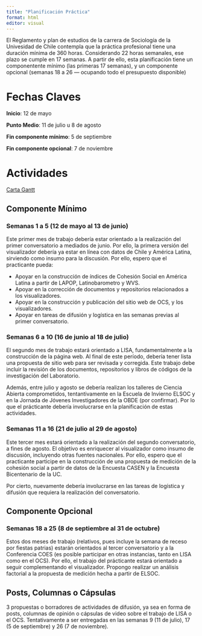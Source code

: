 ```yaml
---
title: "Planificación Práctica"
format: html
editor: visual
---
```


El Reglamento y plan de estudios de la carrera de Sociología de la Univesidad de Chile contempla que la práctica profesional tiene una duración mínima de 360 horas. Considerando 22 horas semanales, ese plazo se cumple en 17 semanas. A partir de ello, esta planificación tiene un componentente mínimo (las primeras 17 semanas), y un componente opcional (semanas 18 a 26 — ocupando todo el presupuesto disponible)

# Fechas Claves

**Inicio**: 12 de mayo

**Punto Medio**: 11 de julio u 8 de agosto

**Fin componente mínimo**: 5 de septiembre

**Fin componente opcional**: 7 de noviembre

# Actividades

[Carta Gantt](https://docs.google.com/spreadsheets/d/1KJkuKqnOW3v9FGIrb8fp4tja7Wz0asYXpW9YySAW8vc/edit?gid=0#gid=0)

## Componente Mínimo

### Semanas 1 a 5 (12 de mayo al 13 de junio)

Este primer mes de trabajo debería estar orientado a la realización del primer conversatorio a mediados de junio. Por ello, la primera versión del visualizador debería ya estar en línea con datos de Chile y América Latina, sirviendo como insumo para la discusión. Por ello, espero que el practicante pueda:

-   Apoyar en la construcción de índices de Cohesión Social en América Latina a partir de LAPOP, Latinobarometro y WVS.
-   Apoyar en la corrección de documentos y repositorios relacionados a los visualizadores.
-   Apoyar en la construcción y publicación del sitio web de OCS, y los visualizadores.
-   Apoyar en tareas de difusión y logística en las semanas previas al primer conversatorio.

### Semanas 6 a 10 (16 de junio al 18 de julio)

El segundo mes de trabajo estará orientado a LISA, fundamentalmente a la construcción de la página web. Al final de este período, debería tener lista una propuesta de sitio web para ser revisada y corregida. Este trabajo debe incluir la revisión de los documentos, repositorios y libros de códigos de la investigación del Laboratorio.

Además, entre julio y agosto se debería realizan los talleres de Ciencia Abierta comprometidos, tentantivamente en la Escuela de Invierno ELSOC y en la Jornada de Jóvenes Investigadores de la OBDE (por confirmar). Por lo que el prácticante debería involucrarse en la planificación de estas actividades.

### Semanas 11 a 16 (21 de julio al 29 de agosto)

Este tercer mes estará orientado a la realización del segundo conversatorio, a fines de agosto. El objetivo es enriquecer al visualizador como insumo de discusión, incluyendo otras fuentes nacionales. Por ello, espero que el practicante participe en la construcción de una propuesta de medición de la cohesión social a partir de datos de la Encuesta CASEN y la Encuesta Bicentenario de la UC.

Por cierto, nuevamente debería involucrarse en las tareas de logística y difusión que requiera la realización del conversatorio.

## Componente Opcional

### Semanas 18 a 25 (8 de septiembre al 31 de octubre)

Estos dos meses de trabajo (relativos, pues incluye la semana de receso por fiestas patrias) estarán orientados al tercer conversatorio y a la Conferencia COES (es posible participar en otras instancias, tanto en LISA como en el OCS). Por ello, el trabajo del prácticante estará orientado a seguir complementando el visualizador. Propongo realizar un análisis factorial a la propuesta de medición hecha a partir de ELSOC.

## Posts, Columnas o Cápsulas

3 propuestas o borradores de actividades de difusión, ya sea en forma de posts, columnas de opinión o cápsulas de video sobre el trabajo de LISA o el OCS. Tentativamente a ser entregadas en las semanas 9 (11 de julio), 17 (5 de septiembre) y 26 (7 de noviembre).
